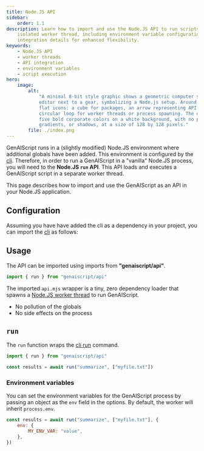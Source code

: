 ```yaml
---
title: Node.JS API
sidebar:
    order: 1.1
description: Learn how to import and use the Node.JS API to run scripts in an
    isolated worker thread, including environment variable configuration and
    integration details for enhanced flexibility.
keywords:
    - Node.JS API
    - worker threads
    - API integration
    - environment variables
    - script execution
hero:
    image:
        alt:
            "A minimal 8-bit style graphic shows a geometric computer screen or code
            editor next to a gear, symbolizing a Node.js setup. Around them are simple
            flat icons: a cube for packages, an arrow representing API imports, and a
            circular loop for worker threads or process spawning. The design uses only
            five bold corporate colors on a white background, with no people, text,
            gradients, or shadows, at a size of 128 by 128 pixels."
        file: ./index.png
---
```



GenAIScript runs in a (slightly modified) Node.JS environment where additional globals have been added.
This environment is configured by the [cli](/genaiscript/reference/cli).
Therefore, in order to run a GenAIScript in a "vanilla" Node.JS process, you will need to the
**Node.JS `run` API**. This API loads and executes a GenAIScript script in a separate worker thread.

This page describes how to import and use the GenAIScript as an API in your Node.JS application.

## Configuration

Assuming you have have added the cli as a dependency in your project,
you can import the [cli](/genaiscript/reference/api) as follows:

<PackageManagers pkg="genaiscript" dev />

## Usage

The API can be imported using imports from **"genaiscript/api"**.

```js wrap
import { run } from "genaiscript/api"
```

The imported `api.mjs` wrapper is a tiny, zero dependency loader that
spawns a [Node.JS worker thread](https://nodejs.org/api/worker_threads.html) to run GenAIScript.

- No pollution of the globals
- No side effects on the process

## `run`

The `run` function wraps the [cli run](/genaiscript/reference/cli/run) command.

```js wrap
import { run } from "genaiscript/api"

const results = await run("summarize", ["myfile.txt"])
```

### Environment variables

You can set the environment variables for the GenAIScript process by passing an object as the `env` field in the options. By default, the worker will inherit `process.env`.

```js wrap
const results = await run("summarize", ["myfile.txt"], {
    env: {
        MY_ENV_VAR: "value",
    },
})
```
